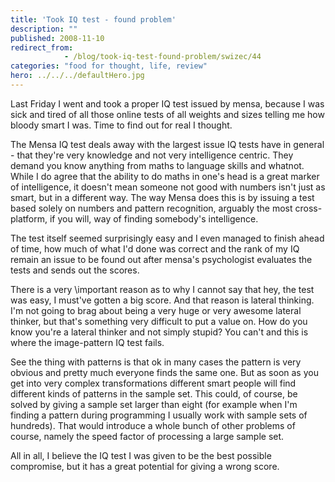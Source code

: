 ```yaml
---
title: 'Took IQ test - found problem'
description: ""
published: 2008-11-10
redirect_from: 
            - /blog/took-iq-test-found-problem/swizec/44
categories: "food for thought, life, review"
hero: ../../../defaultHero.jpg
---
```

Last Friday I went and took a proper IQ test issued by mensa, because I was sick and tired of all those online tests of all weights and sizes telling me how bloody smart I was. Time to find out for real I thought.

The Mensa IQ test deals away with the largest issue IQ tests have in general - that they're very knowledge and not very intelligence centric. They demand you know anything from maths to language skills and whatnot. While I do agree that the ability to do maths in one's head is a great marker of intelligence, it doesn't mean someone not good with numbers isn't just as smart, but in a different way. The way Mensa does this is by issuing a test based solely on numbers and pattern recognition, arguably the most cross-platform, if you will, way of finding somebody's intelligence.

The test itself seemed surprisingly easy and I even managed to finish ahead of time, how much of what I'd done was correct and the rank of my IQ remain an issue to be found out after mensa's psychologist evaluates the tests and sends out the scores.

There is a very \\important reason as to why I cannot say that hey, the test was easy, I must've gotten a big score. And that reason is lateral thinking. I'm not going to brag about being a very huge or very awesome lateral thinker, but that's something very difficult to put a value on. How do you know you're a lateral thinker and not simply stupid? You can't and this is where the image-pattern IQ test fails.

See the thing with patterns is that ok in many cases the pattern is very obvious and pretty much everyone finds the same one. But as soon as you get into very complex transformations different smart people will find different kinds of patterns in the sample set. This could, of course, be solved by giving a sample set larger than eight (for example when I'm finding a pattern during programming I usually work with sample sets of hundreds). That would introduce a whole bunch of other problems of course, namely the speed factor of processing a large sample set.

All in all, I believe the IQ test I was given to be the best possible compromise, but it has a great potential for giving a wrong score.